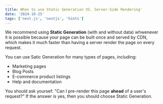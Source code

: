 ---
title: When to use Static Generation VS. Server-Side Rendering'
date: '2024-10-25'
tags: ['next.js', 'nextjs', 'hints']
---

We recommend using **Static Generation** (with and without data) whwenever it is possible because your page can be built once and served by CDN, which makes it much faster than having a server render the page on every request.

You can use Satic Generation for many types of pages, including:

- Marketing pages
- Blog Posts
- E-commerce product listings
- Help and documentation

You should ask yoursef: "Can I pre-render this page **ahead** of a user's request?" If the answer is yes, then you should choose Static Generation.
